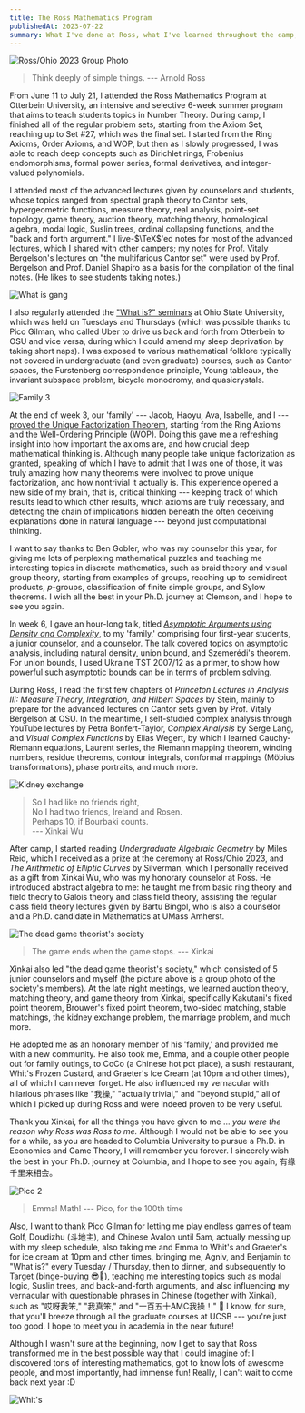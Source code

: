 ```yaml
---
title: The Ross Mathematics Program
publishedAt: 2023-07-22
summary: What I've done at Ross, what I've learned throughout the camp, and which books I'm reading.
---
```


![Ross/Ohio 2023 Group Photo](/static/images/ross-2023.jpeg)

> Think deeply of simple things.
> --- Arnold Ross

From June 11 to July 21, I attended the Ross Mathematics Program at Otterbein University, an intensive and selective 6-week summer program that aims to teach students topics in Number Theory.
During camp, I finished all of the regular problem sets, starting from the Axiom Set, reaching up to Set \#27, which was the final set.
I started from the Ring Axioms, Order Axioms, and WOP, but then as I slowly progressed,
I was able to reach deep concepts such as Dirichlet rings, Frobenius endomorphisms, formal power series, formal derivatives, and integer-valued polynomials.

I attended most of the advanced lectures given by counselors and students, whose topics ranged from spectral graph theory to Cantor sets, hypergeometric functions, measure theory, real analysis, point-set topology, game theory, auction theory, matching theory, homological algebra, modal logic, Suslin trees, ordinal collapsing functions, and the "back and forth argument."
I live-$\TeX$'ed notes for most of the advanced lectures, which I shared with other campers; [my notes](/static/files/cantor.pdf) for Prof. Vitaly Bergelson's lectures on "the multifarious Cantor set" were used by Prof. Bergelson and Prof. Daniel Shapiro as a basis for the compilation of the final notes.
(He likes to see students taking notes.)

![What is gang](/static/images/what-is-gang.jpg)

I also regularly attended the ["What is?" seminars](https://math.osu.edu/activities/colloquium/what-is) at Ohio State University,
which was held on Tuesdays and Thursdays (which was possible thanks to Pico Gilman, who called Uber to drive us back and forth from Otterbein to OSU and vice versa, during which I could amend my sleep deprivation by taking short naps).
I was exposed to various mathematical folklore typically not covered in undergraduate (and even graduate) courses, such as Cantor spaces, the Furstenberg correspondence principle, Young tableaux, the invariant subspace problem, bicycle monodromy, and quasicrystals.

![Family 3](/static/images/fam-3.jpg)

At the end of week 3, our 'family' --- Jacob, Haoyu, Ava, Isabelle, and I --- [proved the Unique Factorization Theorem](/static/files/fam-3-celebration.pdf), starting from the Ring Axioms and the Well-Ordering Principle (WOP).
Doing this gave me a refreshing insight into how important the axioms are, and how crucial deep mathematical thinking is.
Although many people take unique factorization as granted, speaking of which I have to admit that I was one of those, it was truly amazing how many theorems were involved to prove unique factorization, and how nontrivial it actually is.
This experience opened a new side of my brain, that is, critical thinking --- keeping track of which results lead to which other results, which axioms are truly necessary, and detecting the chain of implications hidden beneath the often deceiving explanations done in natural language --- beyond just computational thinking.

I want to say thanks to Ben Gobler, who was my counselor this year,
for giving me lots of perplexing mathematical puzzles and teaching me interesting topics in discrete mathematics,
such as braid theory and visual group theory, starting from examples of groups,
reaching up to semidirect products, $p$-groups, classification of finite simple groups, and Sylow theorems.
I wish all the best in your Ph.D. journey at Clemson, and I hope to see you again.

In week 6, I gave an hour-long talk, titled [_Asymptotic Arguments using Density and Complexity_](/static/files/asymptotic-arguments.pdf), to my 'family,' comprising four first-year students, a junior counselor, and a counselor.
The talk covered topics on asymptotic analysis, including natural density, union bound, and Szemerédi's theorem.
For union bounds, I used Ukraine TST 2007/12 as a primer, to show how powerful such asymptotic bounds can be in terms of problem solving.

During Ross, I read the first few chapters of _Princeton Lectures in Analysis III: Measure Theory, Integration, and Hilbert Spaces_ by Stein,
mainly to prepare for the advanced lectures on Cantor sets given by Prof. Vitaly Bergelson at OSU.
In the meantime, I self-studied complex analysis through YouTube lectures by Petra Bonfert-Taylor,
_Complex Analysis_ by Serge Lang, and _Visual Complex Functions_ by Elias Wegert,
by which I learned Cauchy-Riemann equations, Laurent series, the Riemann mapping theorem, winding numbers, residue theorems, contour integrals, conformal mappings (Möbius transformations), phase portraits, and much more.

![Kidney exchange](/static/images/xinkai-lecture.JPG)

> So I had like no friends right, <br/>
> No I had two friends, Ireland and Rosen. <br/>
> Perhaps 10, if Bourbaki counts. <br/>
> --- Xinkai Wu

After camp, I started reading _Undergraduate Algebraic Geometry_ by Miles Reid, which I received as a prize at the ceremony at Ross/Ohio 2023,
and _The Arithmetic of Elliptic Curves_ by Silverman, which I personally received as a gift from Xinkai Wu, who was my honorary counselor at Ross.
He introduced abstract algebra to me: he taught me from basic ring theory and field theory to Galois theory and class field theory,
assisting the regular class field theory lectures given by Bartu Bingol, who is also a counselor and a Ph.D. candidate in Mathematics at UMass Amherst.

![The dead game theorist's society](/static/images/ross-game-theorists.jpg)

> The game ends when the game stops. --- Xinkai

Xinkai also led "the dead game theorist's society," which consisted of 5 junior counselors and myself (the picture above is a group photo of the society's members).
At the late night meetings, we learned auction theory, matching theory, and game theory from Xinkai, specifically
Kakutani's fixed point theorem, Brouwer's fixed point theorem, two-sided matching, stable matchings, the kidney exchange problem, the marriage problem, and much more.

He adopted me as an honorary member of his 'family,' and provided me with a new community.
He also took me, Emma, and a couple other people out for family outings,
to CoCo (a Chinese hot pot place), a sushi restaurant, Whit's Frozen Custard, and Graeter's Ice Cream (at 10pm and other times), all of which I can never forget.
He also influenced my vernacular with hilarious phrases like "我操," "actually trivial," and "beyond stupid,"
all of which I picked up during Ross and were indeed proven to be very useful.

Thank you Xinkai, for all the things you have given to me ... _you were the reason why Ross was Ross to me._
Although I would not be able to see you for a while, as you are headed to Columbia University to pursue a Ph.D. in Economics and Game Theory, I will remember you forever.
I sincerely wish the best in your Ph.D. journey at Columbia, and I hope to see you again, 有缘千里来相会。

![Pico 2](/static/images/pico-2.jpg)

> Emma! Math! --- Pico, for the 100th time

Also, I want to thank Pico Gilman for letting me play endless games of team Golf, Doudizhu (斗地主), and Chinese Avalon until 5am,
actually messing up with my sleep schedule, also taking me and Emma to Whit's and Graeter's for ice cream at 10pm and other times,
bringing me, Agniv, and Benjamin to "What is?" every Tuesday / Thursday, then to dinner, and subsequently to Target (binge-buying :sunglasses::shopping_cart:),
teaching me interesting topics such as modal logic, Suslin trees, and back-and-forth arguments,
and also influencing my vernacular with questionable phrases in Chinese (together with Xinkai),
such as "哎呀我笨," "我真笨," and "一百五十AMC我操！" :rofl:
I know, for sure, that you'll breeze through all the graduate courses at UCSB --- you're just too good.
I hope to meet you in academia in the near future!

Although I wasn't sure at the beginning, now I get to say that Ross transformed me in the best possible way that I could imagine of:
I discovered tons of interesting mathematics, got to know lots of awesome people, and most importantly, had immense fun!
Really, I can't wait to come back next year :D

![Whit's](/static/images/ice-cream.jpg)
